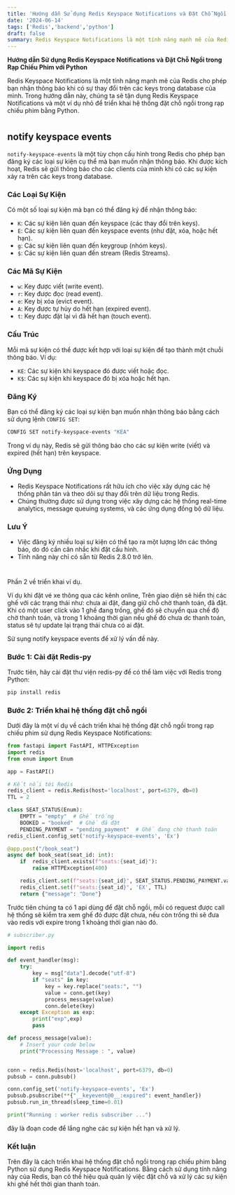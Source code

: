 ```yaml
---
title: 'Hướng dẫn Sử dụng Redis Keyspace Notifications và Đặt Chỗ Ngồi trong Rạp Chiếu Phim với Python'
date: '2024-06-14'
tags: ['Redis','backend','python']
draft: false
summary: Redis Keyspace Notifications là một tính năng mạnh mẽ của Redis cho phép bạn nhận thông báo khi có sự thay đổi trên các keys trong database của mình. Trong hướng dẫn này, chúng ta sẽ tận dụng Redis Keyspace Notifications và một ví dụ nhỏ để triển khai hệ thống đặt chỗ ngồi trong rạp chiếu phim bằng Python.. 
---
```


**Hướng dẫn Sử dụng Redis Keyspace Notifications và Đặt Chỗ Ngồi trong Rạp Chiếu Phim với Python**

Redis Keyspace Notifications là một tính năng mạnh mẽ của Redis cho phép bạn nhận thông báo khi có sự thay đổi trên các keys trong database của mình. Trong hướng dẫn này, chúng ta sẽ tận dụng Redis Keyspace Notifications và một ví dụ nhỏ để triển khai hệ thống đặt chỗ ngồi trong rạp chiếu phim bằng Python.

#
## notify keyspace events
`notify-keyspace-events` là một tùy chọn cấu hình trong Redis cho phép bạn đăng ký các loại sự kiện cụ thể mà bạn muốn nhận thông báo. Khi được kích hoạt, Redis sẽ gửi thông báo cho các clients của mình khi có các sự kiện xảy ra trên các keys trong database.

### Các Loại Sự Kiện

Có một số loại sự kiện mà bạn có thể đăng ký để nhận thông báo:

- `K`: Các sự kiện liên quan đến keyspace (các thay đổi trên keys).
- `E`: Các sự kiện liên quan đến keyspace events (như đặt, xóa, hoặc hết hạn).
- `g`: Các sự kiện liên quan đến keygroup (nhóm keys).
- `$`: Các sự kiện liên quan đến stream (Redis Streams).

### Các Mã Sự Kiện

- `w`: Key được viết (write event).
- `r`: Key được đọc (read event).
- `e`: Key bị xóa (evict event).
- `A`: Key được tự hủy do hết hạn (expired event).
- `t`: Key được đặt lại vì đã hết hạn (touch event).

### Cấu Trúc

Mỗi mã sự kiện có thể được kết hợp với loại sự kiện để tạo thành một chuỗi thông báo. Ví dụ:

- `KE`: Các sự kiện khi keyspace đó được viết hoặc đọc.
- `K$`: Các sự kiện khi keyspace đó bị xóa hoặc hết hạn.

### Đăng Ký

Bạn có thể đăng ký các loại sự kiện bạn muốn nhận thông báo bằng cách sử dụng lệnh `CONFIG SET`:

```bash
CONFIG SET notify-keyspace-events "KEA"
```

Trong ví dụ này, Redis sẽ gửi thông báo cho các sự kiện write (viết) và expired (hết hạn) trên keyspace.

### Ứng Dụng

- Redis Keyspace Notifications rất hữu ích cho việc xây dựng các hệ thống phân tán và theo dõi sự thay đổi trên dữ liệu trong Redis.
- Chúng thường được sử dụng trong việc xây dựng các hệ thống real-time analytics, message queuing systems, và các ứng dụng đồng bộ dữ liệu.

### Lưu Ý

- Việc đăng ký nhiều loại sự kiện có thể tạo ra một lượng lớn các thông báo, do đó cần cân nhắc khi đặt cấu hình.
- Tính năng này chỉ có sẵn từ Redis 2.8.0 trở lên.

#
Phần 2 về triển khai ví dụ. 

Ví dụ khi đặt vé xe thông qua các kênh online, Trên giao diện sẽ hiển thị các ghế với các trạng thái như: chưa ai đặt, đang giữ chỗ chờ thanh toán, đã đặt.
Khi có một user click vào 1 ghế đang trống, ghế đó sẽ chuyển qua chế độ chờ thanh toán, và trong 1 khoảng thời gian nếu ghế đó chưa dc thanh toán, status sẽ tự update lại trạng thái chưa có ai đặt.

Sử sụng notify keyspace events để xử lý vấn đề này.

### Bước 1: Cài đặt Redis-py

Trước tiên, hãy cài đặt thư viện redis-py để có thể làm việc với Redis trong Python:

```bash
pip install redis
```

### Bước 2: Triển khai hệ thống đặt chỗ ngồi

Dưới đây là một ví dụ về cách triển khai hệ thống đặt chỗ ngồi trong rạp chiếu phim sử dụng Redis Keyspace Notifications:

```python
from fastapi import FastAPI, HTTPException
import redis
from enum import Enum

app = FastAPI()

# Kết nối tới Redis
redis_client = redis.Redis(host='localhost', port=6379, db=0)
TTL = 2

class SEAT_STATUS(Enum):
    EMPTY = "empty"  # Ghế trống
    BOOKED = "booked"  # Ghế đã đặt
    PENDING_PAYMENT = "pending_payment"  # Ghế đang chờ thanh toán
redis_client.config_set('notify-keyspace-events', 'Ex')

@app.post("/book_seat")
async def book_seat(seat_id: int):
    if  redis_client.exists(f"seats:{seat_id}"):
        raise HTTPException(400)

    redis_client.set(f"seats:{seat_id}", SEAT_STATUS.PENDING_PAYMENT.value)
    redis_client.set(f"seats:{seat_id}", 'EX', TTL)
    return {"message": "Done"}

```

Trước tiên chúng ta có 1 api dùng để đặt chỗ ngồi, mỗi có request được call hệ thống sẽ kiểm tra xem ghế đó được đặt chưa, nếu còn trống thì sẽ đưa vào redis với expire trong 1 khoảng thời gian nào đó.
```python
# subscriber.py

import redis

def event_handler(msg): 
    try:
        key = msg["data"].decode("utf-8")
        if "seats" in key:
            key = key.replace("seats:", "")
            value = conn.get(key)
            process_message(value)
            conn.delete(key)
    except Exception as exp:
        print("exp",exp)
        pass

def process_message(value):
    # Insert your code below
    print("Processing Message : ", value)


conn = redis.Redis(host='localhost', port=6379, db=0)
pubsub = conn.pubsub()

conn.config_set('notify-keyspace-events', 'Ex')
pubsub.psubscribe(**{"__keyevent@0__:expired": event_handler})
pubsub.run_in_thread(sleep_time=0.01)

print("Running : worker redis subscriber ...")
```
đây là đoạn code để lắng nghe các sự kiện hết hạn và xử lý.

### Kết luận

Trên đây là cách triển khai hệ thống đặt chỗ ngồi trong rạp chiếu phim bằng Python sử dụng Redis Keyspace Notifications. Bằng cách sử dụng tính năng này của Redis, bạn có thể hiệu quả quản lý việc đặt chỗ và xử lý các sự kiện khi ghế hết thời gian thanh toán.